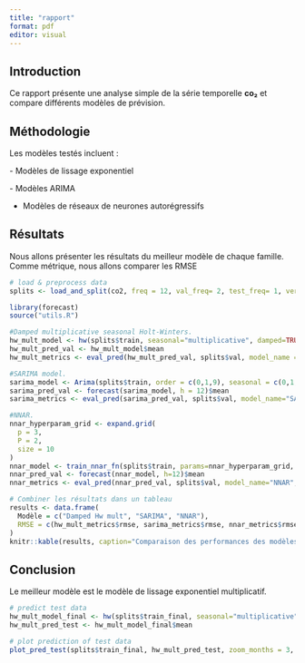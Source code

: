 ```yaml
---
title: "rapport"
format: pdf
editor: visual
---
```


## Introduction

Ce rapport présente une analyse simple de la série temporelle **co₂** et compare différents modèles de prévision.

## Méthodologie

Les modèles testés incluent :

\- Modèles de lissage exponentiel

\- Modèles ARIMA

 - Modèles de réseaux de neurones autorégressifs

## Résultats

Nous allons présenter les résultats du meilleur modèle de chaque famille. Comme métrique, nous allons comparer les RMSE

```r
# load & preprocess data
splits <- load_and_split(co2, freq = 12, val_freq= 2, test_freq= 1, verbose = FALSE)
```

```r
library(forecast)
source("utils.R")

#Damped multiplicative seasonal Holt-Winters.
hw_mult_model <- hw(splits$train, seasonal="multiplicative", damped=TRUE, h=12)
hw_mult_pred_val <- hw_mult_model$mean
hw_mult_metrics <- eval_pred(hw_mult_pred_val, splits$val, model_name = "Damped HW mult.", return_metrics = TRUE)

#SARIMA model.
sarima_model <- Arima(splits$train, order = c(0,1,9), seasonal = c(0,1,1)) 
sarima_pred_val <- forecast(sarima_model, h = 12)$mean
sarima_metrics <- eval_pred(sarima_pred_val, splits$val, model_name="SARIMA", return_metrics = TRUE)

#NNAR.
nnar_hyperparam_grid <- expand.grid(
  p = 3,     
  P = 2,      
  size = 10      
)
nnar_model <- train_nnar_fn(splits$train, params=nnar_hyperparam_grid, repeats=1, xreg=NULL)
nnar_pred_val <- forecast(nnar_model, h=12)$mean
nnar_metrics <- eval_pred(nnar_pred_val, splits$val, model_name="NNAR", return_metrics = TRUE)

# Combiner les résultats dans un tableau
results <- data.frame(
  Modèle = c("Damped Hw mult", "SARIMA", "NNAR"),
  RMSE = c(hw_mult_metrics$rmse, sarima_metrics$rmse, nnar_metrics$rmse)
)
knitr::kable(results, caption="Comparaison des performances des modèles")
```

## Conclusion

Le meilleur modèle est le modèle de lissage exponentiel multiplicatif.

```r
# predict test data
hw_mult_model_final <- hw(splits$train_final, seasonal="multiplicative", damped=TRUE, h=12)
hw_mult_pred_test <- hw_mult_model_final$mean

# plot prediction of test data
plot_pred_test(splits$train_final, hw_mult_pred_test, zoom_months = 3, model_name ="Damped HW mult.")
```
